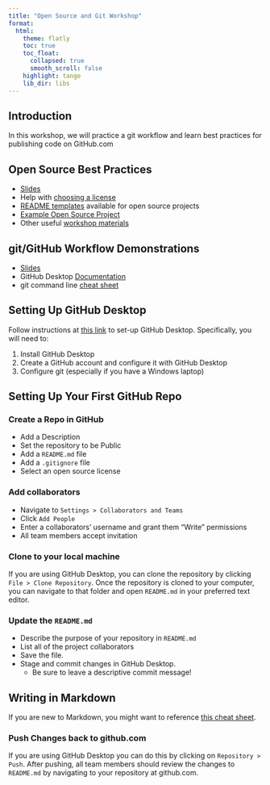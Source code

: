 ```yaml
---
title: "Open Source and Git Workshop"
format: 
  html:
    theme: flatly
    toc: true
    toc_float:
      collapsed: true
      smooth_scroll: false
    highlight: tango
    lib_dir: libs
---
```



## Introduction

In this workshop, we will practice a git workflow and learn best practices for publishing code on GitHub.com


## Open Source Best Practices

- [Slides](slides/open-source.html)
- Help with [choosing a license](https://choosealicense.com/)
- [README templates](https://www.readme-templates.com/) available for open source projects 
- [Example Open Source Project](https://github.com/academicpages/academicpages.github.io)
- Other useful [workshop materials](https://open-source-for-researchers.github.io/open-source-workshop/01-what-is-open-source)

## git/GitHub Workflow Demonstrations

- [Slides](slides/git-demonstration.html)
- GitHub Desktop [Documentation](https://docs.github.com/en/desktop)
- git command line [cheat sheet](https://education.github.com/git-cheat-sheet-education.pdf)


## Setting Up GitHub Desktop

Follow instructions at [this link](https://docs.github.com/en/desktop/installing-and-authenticating-to-github-desktop/setting-up-github-desktop) to set-up GitHub Desktop. Specifically, you will need to:

1. Install GitHub Desktop
2. Create a GitHub account and configure it with GitHub Desktop
3. Configure git (especially if you have a Windows laptop)

## Setting Up Your First GitHub Repo

### Create a Repo in GitHub

  - Add a Description
  - Set the repository to be Public
  - Add a `README.md` file
  - Add a `.gitignore` file
  - Select an open source license

### Add collaborators

  - Navigate to `Settings > Collaborators and Teams`
  - Click `Add People`
  - Enter a collaborators' username and grant them "Write" permissions
  - All team members accept invitation
  
### Clone to your local machine

If you are using GitHub Desktop, you can clone the repository by clicking `File > Clone Repository`. Once the repository is cloned to your computer, you can navigate to that folder and open `README.md` in your preferred text editor. 

### Update the `README.md`

  - Describe the purpose of your repository in `README.md`
  - List all of the project collaborators
  - Save the file. 
  - Stage and commit changes in GitHub Desktop. 
    - Be sure to leave a descriptive commit message!
  
::: callout-tip
## Writing in Markdown

If you are new to Markdown, you might want to reference [this cheat sheet](https://www.markdownguide.org/cheat-sheet/).

:::

### Push Changes back to github.com

If you are using GitHub Desktop you can do this by clicking on `Repository > Push`. After pushing, all team members should review the changes to `README.md` by navigating to your repository at github.com.




